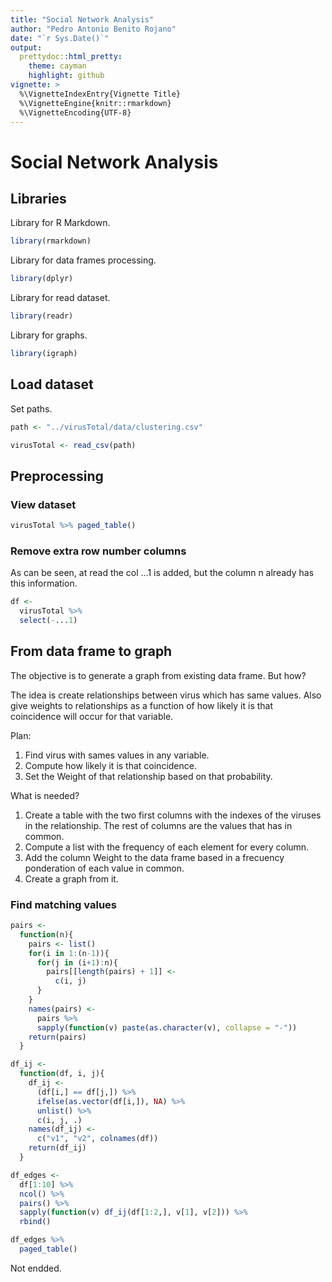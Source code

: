 ```yaml
---
title: "Social Network Analysis"
author: "Pedro Antonio Benito Rojano"
date: "`r Sys.Date()`"
output:
  prettydoc::html_pretty:
    theme: cayman
    highlight: github
vignette: >
  %\VignetteIndexEntry{Vignette Title}
  %\VignetteEngine{knitr::rmarkdown}
  %\VignetteEncoding{UTF-8}
---
```


# Social Network Analysis

## Libraries

Library for R Markdown.

```r
library(rmarkdown)
```

Library for data frames processing.

```r
library(dplyr)
```

Library for read dataset.

```r
library(readr)
```

Library for graphs.

```r
library(igraph)
```

## Load dataset

Set paths.

```r
path <- "../virusTotal/data/clustering.csv"
```

```r
virusTotal <- read_csv(path)
```

## Preprocessing

### View dataset

```r
virusTotal %>% paged_table()
```

### Remove extra row number columns

As can be seen, at read the col ...1 is added, but the column n already has this information.

```r
df <- 
  virusTotal %>% 
  select(-...1)
```

## From data frame to graph

The objective is to generate a graph from existing data frame. But how? 

The idea is create relationships between virus which has same values. Also give weights to relationships as a function of how likely it is that coincidence will occur for that variable.

Plan:

1. Find virus with sames values in any variable.
2. Compute how likely it is that coincidence.
3. Set the Weight of that relationship based on that probability.

What is needed?

1. Create a table with the two first columns with the indexes of the viruses in the relationship. The rest of columns are the values that has in common. 
2. Compute a list with the frequency of each element for every column.
3. Add the column Weight to the data frame based in a frecuency ponderation of each value in common.
4. Create a graph from it.

### Find matching values

```r
pairs <- 
  function(n){
    pairs <- list()
    for(i in 1:(n-1)){
      for(j in (i+1):n){
        pairs[[length(pairs) + 1]] <- 
          c(i, j)
      }
    }
    names(pairs) <- 
      pairs %>% 
      sapply(function(v) paste(as.character(v), collapse = "-"))
    return(pairs)
  }
```

```r
df_ij <- 
  function(df, i, j){
    df_ij <- 
      (df[i,] == df[j,]) %>% 
      ifelse(as.vector(df[i,]), NA) %>% 
      unlist() %>% 
      c(i, j, .)
    names(df_ij) <- 
      c("v1", "v2", colnames(df))
    return(df_ij)
  }
```

```r
df_edges <- 
  df[1:10] %>%
  ncol() %>% 
  pairs() %>% 
  sapply(function(v) df_ij(df[1:2,], v[1], v[2])) %>% 
  rbind()
```

```r
df_edges %>% 
  paged_table()
```

Not endded.













